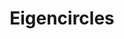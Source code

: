 ---
title: "Eigencircles"
publishDate: "06 Aug 2023"
description: "Eigencircles are visualization of 2x2 matrices that provide a fascinating geometric understanding of matrix properties"
tags: ["Linear Algebra", "Math"]
---